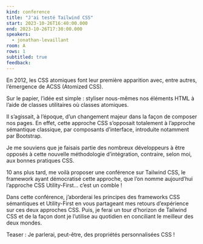 ```yaml
---
kind: conference
title: "J'ai testé Tailwind CSS"
start: 2023-10-26T16:40:00.000
end: 2023-10-26T17:30:00.000
speakers:
  - jonathan-levaillant
room: A
rows: 1
subtitled: true
feedback:
---
```


En 2012, les CSS atomiques font leur première apparition avec, entre autres, l’émergence de ACSS (Atomized CSS).

Sur le papier, l’idée est simple : styliser nous-mêmes nos éléments HTML à l’aide de classes utilitaires où classes atomiques.

Il s’agissait, à l’époque, d’un changement majeur dans la façon de composer nos pages. En effet, cette approche CSS s’opposait totalement à l’approche sémantique classique, par composants d’interface, introduite notamment par Bootstrap.

Je me souviens que je faisais partie des nombreux développeurs à être opposés à cette nouvelle méthodologie d’intégration, contraire, selon moi, aux bonnes pratiques CSS.

10 ans plus tard, me voilà proposer une conférence sur Tailwind CSS, le framework ayant démocratisé cette approche, que l’on nomme aujourd’hui l’approche CSS Utility-First… c’est un comble !

Dans cette conférence, j’aborderai les principes des frameworks CSS sémantiques et Utility-First en vous partageant mes retours d’expérience sur ces deux approches CSS. Puis, je ferai un tour d’horizon de Tailwind CSS et de la façon dont je l’utilise au quotidien en conciliant le meilleur des deux mondes.

Teaser : Je parlerai, peut-être, des propriétés personnalisées CSS !
